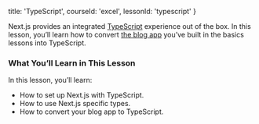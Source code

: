 
  title: 'TypeScript',
  courseId: 'excel',
  lessonId: 'typescript'
}

Next.js provides an integrated [TypeScript](https://www.typescriptlang.org/) experience out of the box. In this lesson, you’ll learn how to convert [the blog app](https://next-learn-starter.now.sh/) you’ve built in the basics lessons into TypeScript.

### What You’ll Learn in This Lesson

In this lesson, you’ll learn:

- How to set up Next.js with TypeScript.
- How to use Next.js specific types.
- How to convert your blog app to TypeScript.

